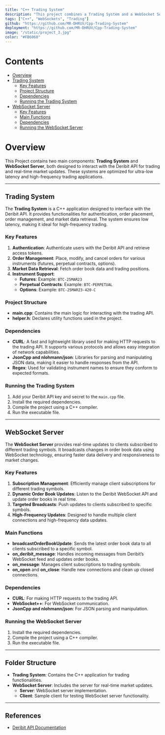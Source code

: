 ```yaml
---
title: "C++ Trading System"
description: "This project combines a Trading System and a WebSocket Server to interact with the Deribit API. The Trading System enables ultra-low latency trading operations such as authentication, order management, and market data retrieval, while the WebSocket Server provides real-time updates on order book changes to subscribed clients." 
tags: ["C++", "WebSockets", "Trading"]
github: "https://github.com/MR-DHRUV/Cpp-Trading-System"
deployment: "https://github.com/MR-DHRUV/Cpp-Trading-System"
image: "/static/project_3.jpg"
color: "#FB6060"
---
```


# Contents
- [Overview](#overview)
- [Trading System](#trading-system)
  - [Key Features](#key-features)
  - [Project Structure](#project-structure)
  - [Dependencies](#dependencies)
  - [Running the Trading System](#running-the-trading-system)
- [WebSocket Server](#websocket-server)
  - [Key Features](#key-features-1)
  - [Main Functions](#main-functions)
  - [Dependencies](#dependencies-1)
  - [Running the WebSocket Server](#running-the-websocket-server)


# Overview
This Project contains two main components: **Trading System** and **WebSocket Server**, both designed to interact with the Deribit API for trading and real-time market updates. These systems are optimized for ultra-low latency and high-frequency trading applications.

---

## Trading System
The **Trading System** is a C++ application designed to interface with the Deribit API. It provides functionalities for authentication, order placement, order management, and market data retrieval. The system ensures low latency, making it ideal for high-frequency trading.

### Key Features
1. **Authentication**: Authenticate users with the Deribit API and retrieve access tokens.
2. **Order Management**: Place, modify, and cancel orders for various instruments (futures, perpetual contracts, options).
3. **Market Data Retrieval**: Fetch order book data and trading positions.
4. **Instrument Support**:
    - **Futures**: Example: `BTC-25MAR23`
    - **Perpetual Contracts**: Example: `BTC-PERPETUAL`
    - **Options**: Example: `BTC-25MAR23-420-C`

### Project Structure
- **main.cpp**: Contains the main logic for interacting with the trading API.
- **helper.h**: Declares utility functions used in the project.

### Dependencies
- **CURL**: A fast and lightweight library used for making HTTP requests to the trading API. It supports various protocols and allows easy integration of network capabilities.
- **JsonCpp and nlohmann/json**: Libraries for parsing and manipulating JSON data, making it easier to handle responses from the API.
- **Regex**: Used for validating instrument names to ensure they conform to expected formats.

### Running the Trading System
1. Add your Deribit API key and secret to the `main.cpp` file.
2. Install the required dependencies.
3. Compile the project using a C++ compiler.
4. Run the executable file.

---

## WebSocket Server
The **WebSocket Server** provides real-time updates to clients subscribed to different trading symbols. It broadcasts changes in order book data using WebSocket technology, ensuring faster data delivery and responsiveness to market changes.

### Key Features
1. **Subscription Management**: Efficiently manage client subscriptions for different trading symbols.
2. **Dynamic Order Book Updates**: Listen to the Deribit WebSocket API and update order books in real time.
3. **Targeted Broadcasts**: Push updates to clients subscribed to specific symbols.
4. **High-Frequency Updates**: Designed to handle multiple client connections and high-frequency data updates.

### Main Functions
- **broadcastOrderBookUpdate**: Sends the latest order book data to all clients subscribed to a specific symbol.
- **on_deribit_message**: Handles incoming messages from Deribit’s WebSocket feed and updates order books.
- **on_message**: Manages client subscriptions to trading symbols.
- **on_open** and **on_close**: Handle new connections and clean up closed connections.

### Dependencies
- **CURL**: For making HTTP requests to the trading API.
- **WebSocket++**: For WebSocket communication.
- **JsonCpp and nlohmann/json**: For JSON parsing and manipulation.

### Running the WebSocket Server
1. Install the required dependencies.
2. Compile the project using a C++ compiler.
3. Run the executable file.

---
## Folder Structure
- **Trading System**: Contains the C++ application for trading functionalities.
- **WebSocket Server**: Includes the server for real-time market updates.
    - **Server**: WebSocket server implementation.
    - **Client**: Sample client for testing WebSocket server functionality.
---
## References
- [Deribit API Documentation](https://docs.deribit.com/)